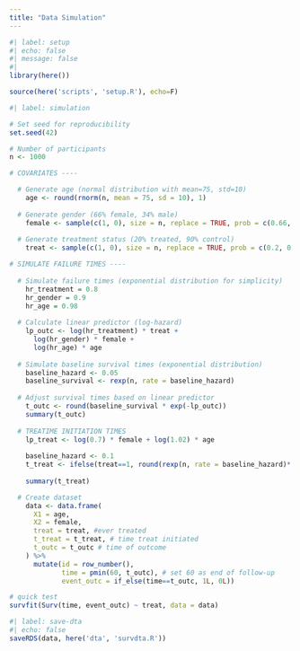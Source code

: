 ```yaml
---
title: "Data Simulation"
---
```


```r
#| label: setup
#| echo: false
#| message: false
#| 
library(here())

source(here('scripts', 'setup.R'), echo=F)
```

```r
#| label: simulation

# Set seed for reproducibility
set.seed(42)

# Number of participants
n <- 1000

# COVARIATES ----

  # Generate age (normal distribution with mean=75, std=10)
    age <- round(rnorm(n, mean = 75, sd = 10), 1)
  
  # Generate gender (66% female, 34% male)
    female <- sample(c(1, 0), size = n, replace = TRUE, prob = c(0.66, 0.34))
  
  # Generate treatment status (20% treated, 90% control)
    treat <- sample(c(1, 0), size = n, replace = TRUE, prob = c(0.2, 0.9))

# SIMULATE FAILURE TIMES ----
  
  # Simulate failure times (exponential distribution for simplicity)
    hr_treatment = 0.8
    hr_gender = 0.9
    hr_age = 0.98
  
  # Calculate linear predictor (log-hazard)
    lp_outc <- log(hr_treatment) * treat +
      log(hr_gender) * female +
      log(hr_age) * age
  
  # Simulate baseline survival times (exponential distribution)
    baseline_hazard <- 0.05 
    baseline_survival <- rexp(n, rate = baseline_hazard)
    
  # Adjust survival times based on linear predictor
    t_outc <- round(baseline_survival * exp(-lp_outc))
    summary(t_outc)
  
  # TREATIME INITIATION TIMES
    lp_treat <- log(0.7) * female + log(1.02) * age
  
    baseline_hazard <- 0.1
    t_treat <- ifelse(treat==1, round(rexp(n, rate = baseline_hazard)* exp(-lp_treat)), Inf)
    
    summary(t_treat)

  # Create dataset
    data <- data.frame(
      X1 = age,
      X2 = female,
      treat = treat, #ever treated
      t_treat = t_treat, # time treat initiated
      t_outc = t_outc # time of outcome
    ) %>%
      mutate(id = row_number(),
             time = pmin(60, t_outc), # set 60 as end of follow-up
             event_outc = if_else(time==t_outc, 1L, 0L))
```

```r
# quick test
survfit(Surv(time, event_outc) ~ treat, data = data)
```

```r
#| label: save-dta
#| echo: false
saveRDS(data, here('dta', 'survdta.R'))
```